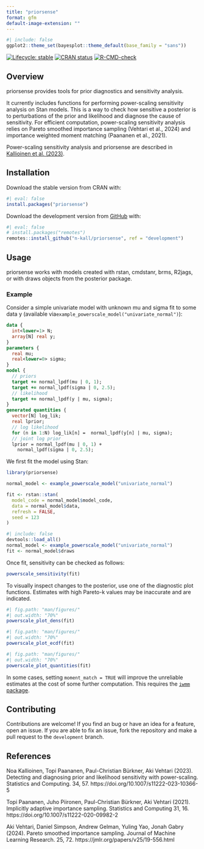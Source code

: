 ```yaml
---
title: "priorsense"
format: gfm
default-image-extension: ""
---
```


<!-- README.md is generated from README.qmd. Please edit that file -->

```r
#| include: false
ggplot2::theme_set(bayesplot::theme_default(base_family = "sans"))
```

<!-- badges: start -->
[![Lifecycle: stable](https://img.shields.io/badge/lifecycle-stable-green.svg)](https://lifecycle.r-lib.org/articles/stages.html#stable)
[![CRAN status](https://www.r-pkg.org/badges/version/priorsense)](https://CRAN.R-project.org/package=priorsense)
[![R-CMD-check](https://github.com/n-kall/priorsense/workflows/R-CMD-check/badge.svg)](https://github.com/n-kall/priorsense/actions)
<!-- badges: end -->

## Overview

priorsense provides tools for prior diagnostics and sensitivity
analysis.

It currently includes functions for performing power-scaling
sensitivity analysis on Stan models. This is a way to check how
sensitive a posterior is to perturbations of the prior and likelihood
and diagnose the cause of sensitivity. For efficient computation,
power-scaling sensitivity analysis relies on Pareto smoothed
importance sampling (Vehtari et al., 2024) and importance weighted
moment matching (Paananen et al., 2021).

Power-scaling sensitivity analysis and priorsense are described in
[Kallioinen et al. (2023)](https://doi.org/10.1007/s11222-023-10366-5).

## Installation

Download the stable version from CRAN with:

```r
#| eval: false
install.packages("priorsense")
```


Download the development version from [GitHub](https://github.com/) with:

```r
#| eval: false
# install.packages("remotes")
remotes::install_github("n-kall/priorsense", ref = "development")
```

## Usage

priorsense works with models created with rstan, cmdstanr, brms, R2jags, or
with draws objects from the posterior package.

### Example 

Consider a simple univariate model with unknown mu and sigma fit to
some data y (available
via`example_powerscale_model("univariate_normal")`):

```stan
data {
  int<lower=1> N;
  array[N] real y;
}
parameters {
  real mu;
  real<lower=0> sigma;
}
model {
  // priors
  target += normal_lpdf(mu | 0, 1);
  target += normal_lpdf(sigma | 0, 2.5);
  // likelihood
  target += normal_lpdf(y | mu, sigma);
}
generated quantities {
  vector[N] log_lik;
  real lprior;
  // log likelihood
  for (n in 1:N) log_lik[n] =  normal_lpdf(y[n] | mu, sigma);
  // joint log prior
  lprior = normal_lpdf(mu | 0, 1) +
	normal_lpdf(sigma | 0, 2.5);
```

We first fit the model using Stan:

```r
library(priorsense)

normal_model <- example_powerscale_model("univariate_normal")

fit <- rstan::stan(
  model_code = normal_model$model_code,
  data = normal_model$data,
  refresh = FALSE,
  seed = 123
)
```

```r
#| include: false
devtools::load_all()
normal_model <- example_powerscale_model("univariate_normal")
fit <- normal_model$draws
```


Once fit, sensitivity can be checked as follows:
```r
powerscale_sensitivity(fit)
```

To visually inspect changes to the posterior, use one of the
diagnostic plot functions. Estimates with high Pareto-k values may be
inaccurate and are indicated.

```r
#| fig.path: "man/figures/"
#| out.width: "70%"
powerscale_plot_dens(fit)
```

```r
#| fig.path: "man/figures/"
#| out.width: "70%"
powerscale_plot_ecdf(fit)
```

```r
#| fig.path: "man/figures/"
#| out.width: "70%"
powerscale_plot_quantities(fit)
```

In some cases, setting `moment_match = TRUE` will improve the
unreliable estimates at the cost of some further computation. This
requires the [`iwmm` package](https://github.com/topipa/iwmm).


## Contributing

Contributions are welcome! If you find an bug or have an idea for a feature, open an issue. If you are able to fix an issue, fork the repository and make a pull request to the `development` branch.

## References

Noa Kallioinen, Topi Paananen, Paul-Christian Bürkner, Aki Vehtari
(2023).  Detecting and diagnosing prior and likelihood sensitivity
with power-scaling. Statistics and Computing. 34, 57.
https://doi.org/10.1007/s11222-023-10366-5

Topi Paananen, Juho Piironen, Paul-Christian Bürkner, Aki Vehtari (2021).
Implicitly adaptive importance sampling. Statistics and Computing
31, 16. https://doi.org/10.1007/s11222-020-09982-2

Aki Vehtari, Daniel Simpson, Andrew Gelman, Yuling Yao, Jonah Gabry (2024). 
Pareto smoothed importance sampling. Journal of
Machine Learning Research. 25, 72. https://jmlr.org/papers/v25/19-556.html
